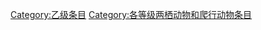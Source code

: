 {{catmore1|[[Wikipedia:两栖动物和爬行动物专题|Wikipedia:两栖动物和爬行动物专题]]}}
{{Articles by Quality|topic=两栖动物和爬行动物|project=两栖动物和爬行动物|format=TOC}}
{{emptycat}}

[[Category:乙级条目|Category:乙级条目]]
[[Category:各等级两栖动物和爬行动物条目|Category:各等级两栖动物和爬行动物条目]]